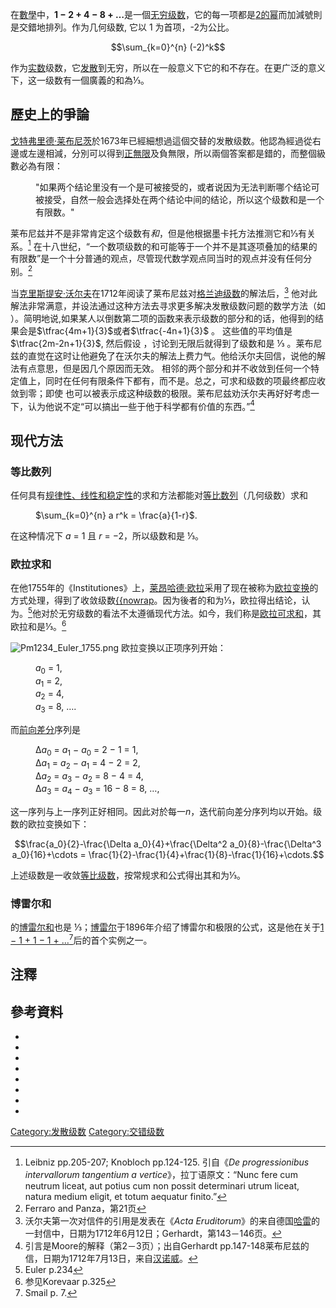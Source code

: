 在[[數學|數學]]中，'''1 − 2 + 4 − 8 + …'''是一個[[无穷级数|无穷级数]]，它的每一项都是[[2的幂|2的幂]]而加減號則是交錯地排列。作为几何级数, 它以 1 为首项，-2为公比。

:<math>\sum_{k=0}^{n} (-2)^k</math>

作为[[实数|实数]]级数，它[[发散级数|发散]]到无穷，所以在一般意义下它的和不存在。在更广泛的意义下，这一级数有一個廣義的和為⅓。

== 歷史上的爭論 ==
[[戈特弗里德·莱布尼茨|戈特弗里德·莱布尼茨]]於1673年已經細想過{{nowrap|1 − 2 + 4 − 8 + …}}這個交替的发散级数。他認為經過從右邊或左邊相減，分別可以得到[[無窮|正無限]]及負無限，所以兩個答案都是錯的，而整個級數必為有限：
:"如果两个结论里没有一个是可被接受的，或者说因为无法判断哪个结论可被接受，自然一般会选择处在两个结论中间的结论，所以这个级数和是一个有限数。"

莱布尼兹并不是非常肯定这个级数有''和''，但是他根据墨卡托方法推测它和⅓有关系。<ref>Leibniz pp.205-207; Knobloch pp.124-125. 引自《''De progressionibus intervallorum tangentium a vertice''》，拉丁语原文：“Nunc fere cum neutrum liceat, aut potius cum non possit determinari utrum liceat, natura medium eligit, et totum aequatur finito.”</ref> 在十八世纪，“一个数项级数的和可能等于一个并不是其逐项叠加的结果的有限数”是一个十分普通的观点，尽管现代数学观点同当时的观点并没有任何分别。<ref>Ferraro and Panza，第21页</ref>

当[[克里斯提安·沃尔夫_(哲学家)|克里斯提安·沃尔夫]]在1712年阅读了莱布尼兹对[[格兰迪级数|格兰迪级数]]的解法后，<ref>沃尔夫第一次对信件的引用是发表在《''Acta Eruditorum''》的来自德国[[哈雷_(德国)|哈雷]]的一封信中，日期为1712年6月12日；Gerhardt，第143－146页。</ref> 他对此解法非常满意，并设法通过这种方法去寻求更多解决发散级数问题的数学方法（如 {{nowrap|1=1 − 2 + 4 − 8 + 16 − …}}）。简明地说,如果某人以倒数第二项的函数来表示级数的部分和的话，他得到的结果会是<math>\tfrac{4m+1}{3}</math>或者<math>\tfrac{-4n+1}{3}</math> 。 这些值的平均值是<math>\tfrac{2m-2n+1}{3}</math>, 然后假设{{nowrap|1=''m'' = ''n''}} ，讨论到无限后就得到了级数和是 ⅓ 。莱布尼兹的直觉在这时让他避免了在沃尔夫的解法上费力气。他给沃尔夫回信，说他的解法有点意思，但是因几个原因而无效。 相邻的两个部分和并不收敛到任何一个特定值上，同时在任何有限条件下都有{{nowrap|1=''n'' = 2''m''}}，而不是{{nowrap|1=''n'' = ''m''}}。总之，可求和级数的项最终都应收敛到零；即使 {{nowrap|1 − 1 + 1 − 1 + …}} 也可以被表示成这种级数的极限。莱布尼兹劝沃尔夫再好好考虑一下，认为他说不定“可以搞出一些于他于科学都有价值的东西。”<ref>引言是Moore的解释（第2－3页）；出自Gerhardt pp.147-148莱布尼兹的信，日期为1712年7月13日，来自[[汉诺威|汉诺威]]。</ref>

== 现代方法 ==
=== 等比数列 ===
任何具有[[发散级数#求和方法的特性|规律性、线性和稳定性]]的求和方法都能对[[等比数列|等比数列]]（几何级数）求和
: <math>\sum_{k=0}^{n} a r^k = \frac{a}{1-r}</math>.
在这种情况下 ''a'' = 1  且 ''r'' = −2，所以级数和是 ⅓。

=== 欧拉求和 ===
在他1755年的《Institutiones》上，[[莱昂哈德·欧拉|莱昂哈德·欧拉]]采用了现在被称为[[欧拉变换|欧拉变换]]的方式处理{{nowrap|1 − 2 + 4 − 8 + …}}，得到了收敛级数[[1/2_−_1/4_+_1/8_−_1/16_+_·_·_·|{{nowrap]]。因为後者的和为⅓，欧拉得出结论，认为{{nowrap|1=1 − 2 + 4 − 8 + … = ⅓}}。<ref>Euler p.234</ref>他对於无穷级数的看法不太遵循现代方法。如今，我们称{{nowrap|1 − 2 + 4 − 8 + …}}是[[欧拉求和|欧拉可求和]]，其欧拉和是⅓。<ref>参见Korevaar p.325</ref>

[[File:Pm1234_Euler_1755.png|thumb]]
欧拉变换以正项序列开始：
:''a''<sub>0</sub> = 1,
:''a''<sub>1</sub> = 2,
:''a''<sub>2</sub> = 4,
:''a''<sub>3</sub> = 8, ….

而[[前向差分|前向差分]]序列是
:Δ''a''<sub>0</sub> = ''a''<sub>1</sub> − ''a''<sub>0</sub> = 2 − 1 = 1,
:Δ''a''<sub>1</sub> = ''a''<sub>2</sub> − ''a''<sub>1</sub> = 4 − 2 = 2,
:Δ''a''<sub>2</sub> = ''a''<sub>3</sub> − ''a''<sub>2</sub> = 8 − 4 = 4,
:Δ''a''<sub>3</sub> = ''a''<sub>4</sub> − ''a''<sub>3</sub> = 16 − 8 = 8, …,

这一序列与上一序列正好相同。因此对於每一''n''，迭代前向差分序列均以{{nowrap|1=Δ<sup>''n''</sup>''a''<sub>0</sub> = 1}}开始。级数的欧拉变换如下：

:<math>\frac{a_0}{2}-\frac{\Delta a_0}{4}+\frac{\Delta^2 a_0}{8}-\frac{\Delta^3 a_0}{16}+\cdots = \frac{1}{2}-\frac{1}{4}+\frac{1}{8}-\frac{1}{16}+\cdots.</math>

上述级数是一收敛[[等比级数|等比级数]]，按常规求和公式得出其和为⅓。

=== 博雷尔和 ===
{{nowrap|1 − 2 + 4 − 8 + …}} 的[[博雷尔和|博雷尔和]]也是 ⅓；[[埃米尔·博雷尔|博雷尔]]于1896年介绍了博雷尔和极限的公式，这是他在关于[[格蘭迪級數|1 − 1 + 1 − 1 + …]]<ref>Smail p. 7.</ref>后的首个实例之一。

== 注釋 ==
{{reflist}}

== 參考資料 ==
<div class="references-small">
* {{cite book |last=Euler |first=Leonhard |title=Institutiones calculi differentialis cum eius usu in analysi finitorum ac doctrina serierum |year=1755 |url=http://www.math.dartmouth.edu/~euler/pages/E212.html |access-date=2010-02-26 |archive-date=2008-02-25 |archive-url=https://web.archive.org/web/20080225150938/http://www.math.dartmouth.edu/~euler/pages/E212.html |dead-url=no }}
* {{cite journal |author=Ferraro, Giovanni and Marco Panza |title=Developing into series and returning from series: A note on the foundations of eighteenth-century analysis |journal=Historia Mathematica |volume=30 |issue=1 |pages=17–46 |doi=10.1016/S0315-0860(02)00017-4|date=February 2003}}
* {{cite book |last=Gerhardt |first=C.I. |title=Briefwechsel zwischen Leibniz und Christian Wolf aus den handschriften der Koeniglichen Bibliothek zu Hannover |year=1860 |location=Halle |publisher=H.W. Schmidt |url=http://books.google.com/books?id=5ScCAAAAQAAJ&pg=RA1-PP14}}
* {{cite journal |last=Knobloch |first=Eberhard |title=Beyond Cartesian limits: Leibniz’s passage from algebraic to “transcendental” mathematics |journal=Historia Mathematica |volume=33 |year=2006 |pages=113–131 |doi=10.1016/j.hm.2004.02.001}}
* {{cite book |last=Korevaar |first=Jacob |title=Tauberian Theory: A Century of Developments |publisher=Springer |year=2004 |isbn=3-540-21058-X}}
* {{cite book |last=Leibniz |first=Gottfried |authorlink=Gottfried Leibniz |year=2003 |title=Sämtliche Schriften und Briefe, Reihe 7, Band 3: 1672–1676: Differenzen, Folgen, Reihen |publisher=Akademie Verlag |isbn=3-05-004003-3 |url=http://www.nlb-hannover.de/Leibniz/Leibnizarchiv/Veroeffentlichungen/ |editors=S. Probst, E. Knobloch, N. Gädeke |access-date=2010-02-26 |archive-date=2013-10-17 |archive-url=https://web.archive.org/web/20131017093457/http://www.nlb-hannover.de/Leibniz/Leibnizarchiv/Veroeffentlichungen/ |dead-url=no }}
* {{cite book |last=Moore |first=Charles |title=Summable Series and Convergence Factors |publisher=AMS |year=1938 |id={{LCC|QA1|.A5225|V.22}}}}
* {{cite book |last=Smail |first=Lloyd |title=History and Synopsis of the Theory of Summable Infinite Processes |year=1925 |publisher=University of Oregon Press |id={{LCC|QA295|.S64}}}}
</div>

{{級數}}

[[Category:发散级数|Category:发散级数]]
[[Category:交错级数|Category:交错级数]]